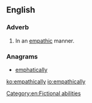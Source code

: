 ==English==

===Adverb===
{{en-adv}}

# In an [[empathic]] manner.

===Anagrams===
* [[emphatically#English|emphatically]]

[[Category:en:Fictional abilities]]

[[ko:empathically]]
[[io:empathically]]